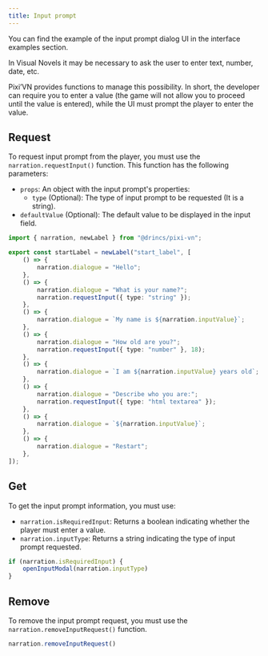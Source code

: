 ```yaml
---
title: Input prompt
---
```


<Callout title="UI screen" type="info">

You can find the example of the input prompt dialog UI in the <DynamicLink href="/start/interface-examples#input-prompt">interface examples</DynamicLink> section.

</Callout>

In Visual Novels it may be necessary to ask the user to enter text, number, date, etc.

Pixi’VN provides functions to manage this possibility. In short, the developer can require you to enter a value (the game will not allow you to proceed until the value is entered), while the <DynamicLink href="/start/interface">UI</DynamicLink> must prompt the player to enter the value.

## Request

To request input prompt from the player, you must use the `narration.requestInput()` function.
This function has the following parameters:

* `props`: An object with the input prompt's properties:
  * `type` (Optional): The type of input prompt to be requested (It is a string).
* `defaultValue` (Optional): The default value to be displayed in the input field.

```ts title="labels/startLabel.ts"
import { narration, newLabel } from "@drincs/pixi-vn";

export const startLabel = newLabel("start_label", [
    () => {
        narration.dialogue = "Hello";
    },
    () => {
        narration.dialogue = "What is your name?";
        narration.requestInput({ type: "string" });
    },
    () => {
        narration.dialogue = `My name is ${narration.inputValue}`;
    },
    () => {
        narration.dialogue = "How old are you?";
        narration.requestInput({ type: "number" }, 18);
    },
    () => {
        narration.dialogue = `I am ${narration.inputValue} years old`;
    },
    () => {
        narration.dialogue = "Describe who you are:";
        narration.requestInput({ type: "html textarea" });
    },
    () => {
        narration.dialogue = `${narration.inputValue}`;
    },
    () => {
        narration.dialogue = "Restart";
    },
]);
```

<InputPrompt />

## Get

To get the input prompt information, you must use:

* `narration.isRequiredInput`: Returns a boolean indicating whether the player must enter a value.
* `narration.inputType`: Returns a string indicating the type of input prompt requested.

```typescript
if (narration.isRequiredInput) {
    openInputModal(narration.inputType)
}
```

## Remove

To remove the input prompt request, you must use the `narration.removeInputRequest()` function.

```typescript
narration.removeInputRequest()
```
